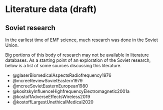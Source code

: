 # Literature data (draft)

## Soviet research

In the earliest time of EMF science, much research was done in the Soviet Union.

Big portions of this body of research may not be available in literature databases. As a starting point of an exploration of the Soviet research, below is a list of some sources discussing this literature.

-   @glaserBiomedicalAspectsRadiofrequency1976
-   @mcreeReviewSovietEastern1979
-   @mcreeSovietEasternEuropean1980
-   @kositskyInfluenceHighfrequencyElectromagnetic2001a
-   @kostoffAdverseEffectsWireless2019
-   @kostoffLargestUnethicalMedical2020 
